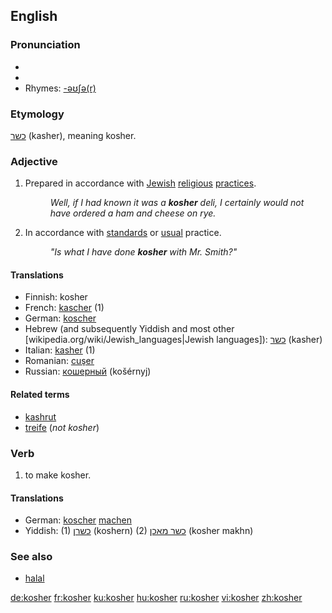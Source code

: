 {{wikipedia|Kashrut}}
==English==

===Pronunciation===
*{{IPA|/ˈkəʊʃ@(r)/}}
*{{SAMPA|/"k@US@(r)/}}
*Rhymes: [[Rhymes:English:-əʊʃə(r)|-əʊʃə(r)]]

===Etymology===
{{He.}} [[כשר]] (kasher), meaning kosher.

===Adjective===
{{en-adj}}

# {{context|of food}} Prepared in accordance with [[Jewish]] [[religious]] [[practice]]s.
#:''Well, if I had known it was a '''kosher''' deli, I certainly would not have ordered a ham and cheese on rye.''
# {{context|figurative|by extension}} In accordance with [[standard]]s or [[usual]] practice.
#:''"Is what I have done '''kosher''' with Mr. Smith?"''

====Translations====
*Finnish: kosher
*French: [[kascher]] (1)
*German: [[koscher]]
*Hebrew (and subsequently Yiddish and most other [wikipedia.org/wiki/Jewish_languages|Jewish languages]): [[כשר]] (kasher)
*Italian: [[kasher]] (1)
*Romanian: [[cuşer]]
*Russian: [[кошерный]] (košérnyj)

====Related terms====
*[[kashrut]]
*[[treife]] (''not kosher'')

===Verb===
{{en-verb}}

# {{transitive}} to make kosher.

====Translations====
*German: [[koscher]] [[machen]]
*Yiddish: (1) [[כשרן]] (koshern) (2) [[כשר מאכן]] (kosher makhn)

===See also===
*[[halal]]

[[de:kosher]]
[[fr:kosher]]
[[ku:kosher]]
[[hu:kosher]]
[[ru:kosher]]
[[vi:kosher]]
[[zh:kosher]]